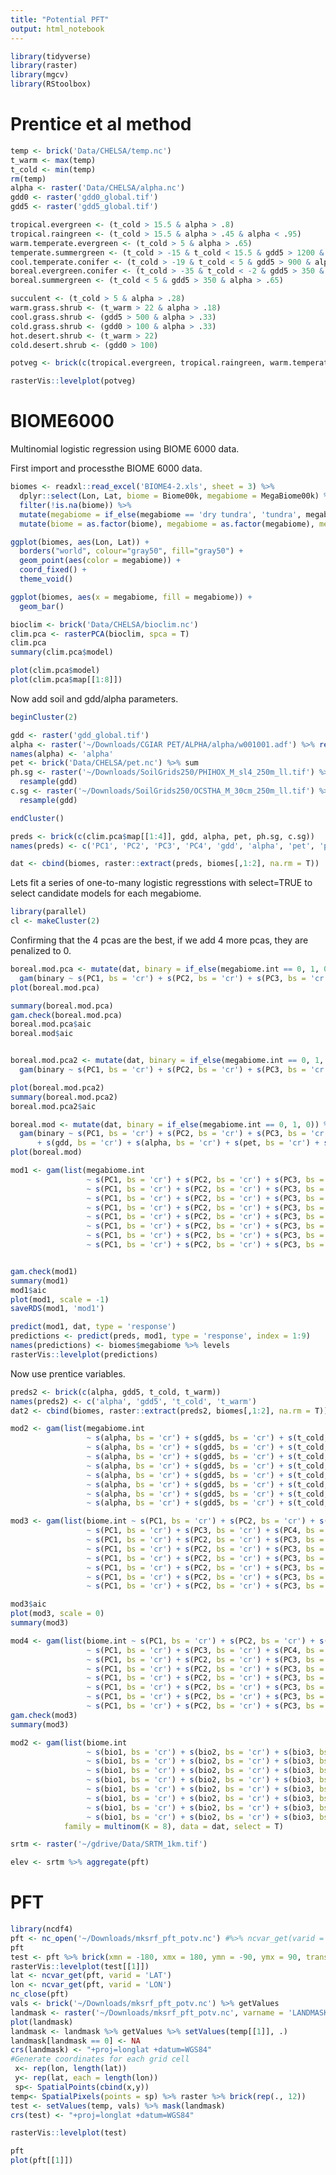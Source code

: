 ```yaml
---
title: "Potential PFT"
output: html_notebook
---
```


```r
library(tidyverse)
library(raster)
library(mgcv)
library(RStoolbox)
```

# Prentice et al method


```r
temp <- brick('Data/CHELSA/temp.nc')
t_warm <- max(temp)
t_cold <- min(temp)
rm(temp)
alpha <- raster('Data/CHELSA/alpha.nc')
gdd0 <- raster('gdd0_global.tif')
gdd5 <- raster('gdd5_global.tif')
```


```r
tropical.evergreen <- (t_cold > 15.5 & alpha > .8)
tropical.raingreen <- (t_cold > 15.5 & alpha > .45 & alpha < .95)
warm.temperate.evergreen <- (t_cold > 5 & alpha > .65)
temperate.summergreen <- (t_cold > -15 & t_cold < 15.5 & gdd5 > 1200 & alpha > .65)
cool.temperate.conifer <- (t_cold > -19 & t_cold < 5 & gdd5 > 900 & alpha > .65)
boreal.evergreen.conifer <- (t_cold > -35 & t_cold < -2 & gdd5 > 350 & alpha > .75)
boreal.summergreen <- (t_cold < 5 & gdd5 > 350 & alpha > .65)

succulent <- (t_cold > 5 & alpha > .28)
warm.grass.shrub <- (t_warm > 22 & alpha > .18)
cool.grass.shrub <- (gdd5 > 500 & alpha > .33)
cold.grass.shrub <- (gdd0 > 100 & alpha > .33)
hot.desert.shrub <- (t_warm > 22)
cold.desert.shrub <- (gdd0 > 100)
```

```r
potveg <- brick(c(tropical.evergreen, tropical.raingreen, warm.temperate.evergreen, temperate.summergreen, cool.temperate.conifer, boreal.evergreen.conifer, boreal.summergreen, succulent, warm.grass.shrub, cool.grass.shrub, cold.grass.shrub, hot.desert.shrub, cold.desert.shrub))

rasterVis::levelplot(potveg)
```


# BIOME6000

Multinomial logistic regression using BIOME 6000 data.

First import and processthe BIOME 6000 data.
```r
biomes <- readxl::read_excel('BIOME4-2.xls', sheet = 3) %>% 
  dplyr::select(Lon, Lat, biome = Biome00k, megabiome = MegaBiome00k) %>%
  filter(!is.na(biome)) %>%
  mutate(megabiome = if_else(megabiome == 'dry tundra', 'tundra', megabiome)) %>%
  mutate(biome = as.factor(biome), megabiome = as.factor(megabiome), megabiome.int = as.numeric(megabiome) - 1)

ggplot(biomes, aes(Lon, Lat)) +
  borders("world", colour="gray50", fill="gray50") +
  geom_point(aes(color = megabiome)) +
  coord_fixed() +
  theme_void()

ggplot(biomes, aes(x = megabiome, fill = megabiome)) +
  geom_bar()
```

```r
bioclim <- brick('Data/CHELSA/bioclim.nc')
clim.pca <- rasterPCA(bioclim, spca = T)
clim.pca
summary(clim.pca$model)

plot(clim.pca$model)
plot(clim.pca$map[[1:8]])
```

Now add soil and gdd/alpha parameters.
```r
beginCluster(2)

gdd <- raster('gdd_global.tif')
alpha <- raster('~/Downloads/CGIAR PET/ALPHA/alpha/w001001.adf') %>% resample(gdd)
names(alpha) <- 'alpha'
pet <- brick('Data/CHELSA/pet.nc') %>% sum
ph.sg <- raster('~/Downloads/SoilGrids250/PHIHOX_M_sl4_250m_ll.tif') %>%
  resample(gdd)
c.sg <- raster('~/Downloads/SoilGrids250/OCSTHA_M_30cm_250m_ll.tif') %>%
  resample(gdd)

endCluster()
```

```r
preds <- brick(c(clim.pca$map[[1:4]], gdd, alpha, pet, ph.sg, c.sg))
names(preds) <- c('PC1', 'PC2', 'PC3', 'PC4', 'gdd', 'alpha', 'pet', 'ph', 'carbon')

dat <- cbind(biomes, raster::extract(preds, biomes[,1:2], na.rm = T))
```

Lets fit a series of one-to-many logistic regresstions with select=TRUE to select candidate models for each megabiome.
```r
library(parallel)
cl <- makeCluster(2)


```


Confirming that the 4 pcas are the best, if we add 4 more pcas, they are penalized to 0.
```r
boreal.mod.pca <- mutate(dat, binary = if_else(megabiome.int == 0, 1, 0)) %>%
  gam(binary ~ s(PC1, bs = 'cr') + s(PC2, bs = 'cr') + s(PC3, bs = 'cr') + s(PC4, bs = 'cr'), data = ., method = 'REML', select = T, family = binomial, cluster = cl)
plot(boreal.mod.pca)

summary(boreal.mod.pca)
gam.check(boreal.mod.pca)
boreal.mod.pca$aic
boreal.mod$aic


boreal.mod.pca2 <- mutate(dat, binary = if_else(megabiome.int == 0, 1, 0)) %>%
  gam(binary ~ s(PC1, bs = 'cr') + s(PC2, bs = 'cr') + s(PC3, bs = 'cr') + s(PC4, bs = 'cr') + s(PC5, bs = 'cr') + s(PC6, bs = 'cr') + s(PC7, bs = 'cr') + s(PC8, bs = 'cr'), data = ., method = 'REML', select = T, family = binomial, cluster = cl)

plot(boreal.mod.pca2)
summary(boreal.mod.pca2)
boreal.mod.pca2$aic
```

```r
boreal.mod <- mutate(dat, binary = if_else(megabiome.int == 0, 1, 0)) %>%
  gam(binary ~ s(PC1, bs = 'cr') + s(PC2, bs = 'cr') + s(PC3, bs = 'cr') + s(PC4, bs = 'cr')
      + s(gdd, bs = 'cr') + s(alpha, bs = 'cr') + s(pet, bs = 'cr') + s(ph, bs = 'cr') + s(carbon, bs = 'cr'), data = ., method = 'REML', select = T, family = binomial, cluster = cl)
plot(boreal.mod)
```


```r
mod1 <- gam(list(megabiome.int 
                 ~ s(PC1, bs = 'cr') + s(PC2, bs = 'cr') + s(PC3, bs = 'cr') + s(PC4, bs = 'cr'),
                 ~ s(PC1, bs = 'cr') + s(PC2, bs = 'cr') + s(PC3, bs = 'cr') + s(PC4, bs = 'cr'),
                 ~ s(PC1, bs = 'cr') + s(PC2, bs = 'cr') + s(PC3, bs = 'cr') + s(PC4, bs = 'cr'),
                 ~ s(PC1, bs = 'cr') + s(PC2, bs = 'cr') + s(PC3, bs = 'cr') + s(PC4, bs = 'cr'),
                 ~ s(PC1, bs = 'cr') + s(PC2, bs = 'cr') + s(PC3, bs = 'cr') + s(PC4, bs = 'cr'),
                 ~ s(PC1, bs = 'cr') + s(PC2, bs = 'cr') + s(PC3, bs = 'cr') + s(PC4, bs = 'cr'),
                 ~ s(PC1, bs = 'cr') + s(PC2, bs = 'cr') + s(PC3, bs = 'cr') + s(PC4, bs = 'cr'),
                 ~ s(PC1, bs = 'cr') + s(PC2, bs = 'cr') + s(PC3, bs = 'cr') + s(PC4, bs = 'cr')), family = multinom(K = 8), method = 'REML', select = T, data = dat, optimizer = 'perf')


gam.check(mod1)
summary(mod1)
mod1$aic
plot(mod1, scale = -1)
saveRDS(mod1, 'mod1')

predict(mod1, dat, type = 'response')
predictions <- predict(preds, mod1, type = 'response', index = 1:9)
names(predictions) <- biomes$megabiome %>% levels
rasterVis::levelplot(predictions)
```


Now use prentice variables.
```r
preds2 <- brick(c(alpha, gdd5, t_cold, t_warm))
names(preds2) <- c('alpha', 'gdd5', 't_cold', 't_warm')
dat2 <- cbind(biomes, raster::extract(preds2, biomes[,1:2], na.rm = T))

mod2 <- gam(list(megabiome.int 
                 ~ s(alpha, bs = 'cr') + s(gdd5, bs = 'cr') + s(t_cold, bs = 'cr') + s(t_warm, bs = 'cr'),
                 ~ s(alpha, bs = 'cr') + s(gdd5, bs = 'cr') + s(t_cold, bs = 'cr') + s(t_warm, bs = 'cr'),
                 ~ s(alpha, bs = 'cr') + s(gdd5, bs = 'cr') + s(t_cold, bs = 'cr') + s(t_warm, bs = 'cr'),
                 ~ s(alpha, bs = 'cr') + s(gdd5, bs = 'cr') + s(t_cold, bs = 'cr') + s(t_warm, bs = 'cr'),
                 ~ s(alpha, bs = 'cr') + s(gdd5, bs = 'cr') + s(t_cold, bs = 'cr') + s(t_warm, bs = 'cr'),
                 ~ s(alpha, bs = 'cr') + s(gdd5, bs = 'cr') + s(t_cold, bs = 'cr') + s(t_warm, bs = 'cr'),
                 ~ s(alpha, bs = 'cr') + s(gdd5, bs = 'cr') + s(t_cold, bs = 'cr') + s(t_warm, bs = 'cr'),
                 ~ s(alpha, bs = 'cr') + s(gdd5, bs = 'cr') + s(t_cold, bs = 'cr') + s(t_warm, bs = 'cr')), family = multinom(K = 8), method = 'REML', select = F, data = dat2, optimizer = 'perf')

```



```r
mod3 <- gam(list(biome.int ~ s(PC1, bs = 'cr') + s(PC2, bs = 'cr') + s(PC3, bs = 'cr') + s(PC4, bs = 'cr') + s(Lon, Lat, bs = 'sos', k = 100),
                 ~ s(PC1, bs = 'cr') + s(PC3, bs = 'cr') + s(PC4, bs = 'cr') + s(Lon, Lat, bs = 'sos', k = 100),
                 ~ s(PC1, bs = 'cr') + s(PC2, bs = 'cr') + s(PC3, bs = 'cr') + s(PC4, bs = 'cr') + s(Lon, Lat, bs = 'sos', k = 100),
                 ~ s(PC1, bs = 'cr') + s(PC2, bs = 'cr') + s(PC3, bs = 'cr') + s(PC4, bs = 'cr') + s(Lon, Lat, bs = 'sos', k = 100),
                 ~ s(PC1, bs = 'cr') + s(PC2, bs = 'cr') + s(PC3, bs = 'cr') + s(PC4, bs = 'cr') + s(Lon, Lat, bs = 'sos', k = 100),
                 ~ s(PC1, bs = 'cr') + s(PC2, bs = 'cr') + s(PC3, bs = 'cr') + s(Lon, Lat, bs = 'sos', k = 100),
                 ~ s(PC1, bs = 'cr') + s(PC2, bs = 'cr') + s(PC3, bs = 'cr') + s(PC4, bs = 'cr') + s(Lon, Lat, bs = 'sos', k = 100),
                 ~ s(PC1, bs = 'cr') + s(PC2, bs = 'cr') + s(PC3, bs = 'cr') + s(PC4, bs = 'cr') + s(Lon, Lat, bs = 'sos', k = 100)), family = multinom(K = 8), method = 'REML', control = list(nthreads = 4), optimizer = 'perf', data = dat2)

mod3$aic
plot(mod3, scale = 0)
summary(mod3)
```
```r
mod4 <- gam(list(biome.int ~ s(PC1, bs = 'cr') + s(PC2, bs = 'cr') + s(PC3, bs = 'cr') + s(PC4, bs = 'cr'),
                 ~ s(PC1, bs = 'cr') + s(PC3, bs = 'cr') + s(PC4, bs = 'cr'),
                 ~ s(PC1, bs = 'cr') + s(PC2, bs = 'cr') + s(PC3, bs = 'cr'),
                 ~ s(PC1, bs = 'cr') + s(PC2, bs = 'cr') + s(PC3, bs = 'cr'),
                 ~ s(PC1, bs = 'cr') + s(PC2, bs = 'cr') + s(PC3, bs = 'cr'),
                 ~ s(PC1, bs = 'cr') + s(PC2, bs = 'cr') + s(PC3, bs = 'cr'),
                 ~ s(PC1, bs = 'cr') + s(PC2, bs = 'cr') + s(PC3, bs = 'cr'),
                 ~ s(PC1, bs = 'cr') + s(PC2, bs = 'cr') + s(PC3, bs = 'cr') + s(PC4, bs = 'cr')), family = multinom(K = 8), method = 'REML', control = list(nthreads = 4), optimizer = 'perf', data = dat2)
gam.check(mod3)
summary(mod3)
```

```r
mod2 <- gam(list(biome.int 
                 ~ s(bio1, bs = 'cr') + s(bio2, bs = 'cr') + s(bio3, bs = 'cr') + s(bio4, bs = 'cr') + s(bio5, bs = 'cr') + s(bio6, bs = 'cr') + s(bio7, bs = 'cr') + s(bio8, bs = 'cr') + s(bio9, bs = 'cr') + s(bio10, bs = 'cr') + s(bio11, bs = 'cr') + s(bio12, bs = 'cr') + s(bio13, bs = 'cr') + s(bio14, bs = 'cr') + s(bio15, bs = 'cr') + s(bio16, bs = 'cr') + s(bio17, bs = 'cr') + s(bio18, bs = 'cr') + s(bio19, bs = 'cr'),
                 ~ s(bio1, bs = 'cr') + s(bio2, bs = 'cr') + s(bio3, bs = 'cr') + s(bio4, bs = 'cr') + s(bio5, bs = 'cr') + s(bio6, bs = 'cr') + s(bio7, bs = 'cr') + s(bio8, bs = 'cr') + s(bio9, bs = 'cr') + s(bio10, bs = 'cr') + s(bio11, bs = 'cr') + s(bio12, bs = 'cr') + s(bio13, bs = 'cr') + s(bio14, bs = 'cr') + s(bio15, bs = 'cr') + s(bio16, bs = 'cr') + s(bio17, bs = 'cr') + s(bio18, bs = 'cr') + s(bio19, bs = 'cr'),
                 ~ s(bio1, bs = 'cr') + s(bio2, bs = 'cr') + s(bio3, bs = 'cr') + s(bio4, bs = 'cr') + s(bio5, bs = 'cr') + s(bio6, bs = 'cr') + s(bio7, bs = 'cr') + s(bio8, bs = 'cr') + s(bio9, bs = 'cr') + s(bio10, bs = 'cr') + s(bio11, bs = 'cr') + s(bio12, bs = 'cr') + s(bio13, bs = 'cr') + s(bio14, bs = 'cr') + s(bio15, bs = 'cr') + s(bio16, bs = 'cr') + s(bio17, bs = 'cr') + s(bio18, bs = 'cr') + s(bio19, bs = 'cr'),
                 ~ s(bio1, bs = 'cr') + s(bio2, bs = 'cr') + s(bio3, bs = 'cr') + s(bio4, bs = 'cr') + s(bio5, bs = 'cr') + s(bio6, bs = 'cr') + s(bio7, bs = 'cr') + s(bio8, bs = 'cr') + s(bio9, bs = 'cr') + s(bio10, bs = 'cr') + s(bio11, bs = 'cr') + s(bio12, bs = 'cr') + s(bio13, bs = 'cr') + s(bio14, bs = 'cr') + s(bio15, bs = 'cr') + s(bio16, bs = 'cr') + s(bio17, bs = 'cr') + s(bio18, bs = 'cr') + s(bio19, bs = 'cr'),
                 ~ s(bio1, bs = 'cr') + s(bio2, bs = 'cr') + s(bio3, bs = 'cr') + s(bio4, bs = 'cr') + s(bio5, bs = 'cr') + s(bio6, bs = 'cr') + s(bio7, bs = 'cr') + s(bio8, bs = 'cr') + s(bio9, bs = 'cr') + s(bio10, bs = 'cr') + s(bio11, bs = 'cr') + s(bio12, bs = 'cr') + s(bio13, bs = 'cr') + s(bio14, bs = 'cr') + s(bio15, bs = 'cr') + s(bio16, bs = 'cr') + s(bio17, bs = 'cr') + s(bio18, bs = 'cr') + s(bio19, bs = 'cr'),
                 ~ s(bio1, bs = 'cr') + s(bio2, bs = 'cr') + s(bio3, bs = 'cr') + s(bio4, bs = 'cr') + s(bio5, bs = 'cr') + s(bio6, bs = 'cr') + s(bio7, bs = 'cr') + s(bio8, bs = 'cr') + s(bio9, bs = 'cr') + s(bio10, bs = 'cr') + s(bio11, bs = 'cr') + s(bio12, bs = 'cr') + s(bio13, bs = 'cr') + s(bio14, bs = 'cr') + s(bio15, bs = 'cr') + s(bio16, bs = 'cr') + s(bio17, bs = 'cr') + s(bio18, bs = 'cr') + s(bio19, bs = 'cr'),
                 ~ s(bio1, bs = 'cr') + s(bio2, bs = 'cr') + s(bio3, bs = 'cr') + s(bio4, bs = 'cr') + s(bio5, bs = 'cr') + s(bio6, bs = 'cr') + s(bio7, bs = 'cr') + s(bio8, bs = 'cr') + s(bio9, bs = 'cr') + s(bio10, bs = 'cr') + s(bio11, bs = 'cr') + s(bio12, bs = 'cr') + s(bio13, bs = 'cr') + s(bio14, bs = 'cr') + s(bio15, bs = 'cr') + s(bio16, bs = 'cr') + s(bio17, bs = 'cr') + s(bio18, bs = 'cr') + s(bio19, bs = 'cr'),
                 ~ s(bio1, bs = 'cr') + s(bio2, bs = 'cr') + s(bio3, bs = 'cr') + s(bio4, bs = 'cr') + s(bio5, bs = 'cr') + s(bio6, bs = 'cr') + s(bio7, bs = 'cr') + s(bio8, bs = 'cr') + s(bio9, bs = 'cr') + s(bio10, bs = 'cr') + s(bio11, bs = 'cr') + s(bio12, bs = 'cr') + s(bio13, bs = 'cr') + s(bio14, bs = 'cr') + s(bio15, bs = 'cr') + s(bio16, bs = 'cr') + s(bio17, bs = 'cr') + s(bio18, bs = 'cr') + s(bio19, bs = 'cr')), 
            family = multinom(K = 8), data = dat, select = T)
```

```r
srtm <- raster('~/gdrive/Data/SRTM_1km.tif')

elev <- srtm %>% aggregate(pft)
```

# PFT
```r
library(ncdf4)
pft <- nc_open('~/Downloads/mksrf_pft_potv.nc') #%>% ncvar_get(varid = 'PCT_PFT')
pft
test <- pft %>% brick(xmn = -180, xmx = 180, ymn = -90, ymx = 90, transpose = F)
rasterVis::levelplot(test[[1]])
lat <- ncvar_get(pft, varid = 'LAT')
lon <- ncvar_get(pft, varid = 'LON')
nc_close(pft)
vals <- brick('~/Downloads/mksrf_pft_potv.nc') %>% getValues
landmask <- raster('~/Downloads/mksrf_pft_potv.nc', varname = 'LANDMASK') 
plot(landmask)
landmask <- landmask %>% getValues %>% setValues(temp[[1]], .)
landmask[landmask == 0] <- NA
crs(landmask) <- "+proj=longlat +datum=WGS84"
#Generate coordinates for each grid cell
 x<- rep(lon, length(lat))
 y<- rep(lat, each = length(lon))
 sp<- SpatialPoints(cbind(x,y))
temp<- SpatialPixels(points = sp) %>% raster %>% brick(rep(., 12))
test <- setValues(temp, vals) %>% mask(landmask)
crs(test) <- "+proj=longlat +datum=WGS84" 

rasterVis::levelplot(test)

pft
plot(pft[[1]])
```